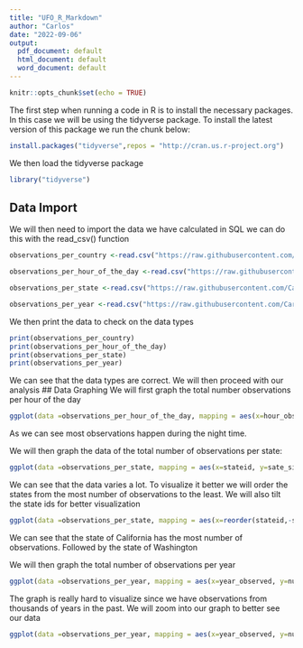 ---
title: "UFO_R_Markdown"
author: "Carlos"
date: "2022-09-06"
output:
  pdf_document: default
  html_document: default
  word_document: default
---

```{r setup, include=FALSE}
knitr::opts_chunk$set(echo = TRUE)
```

The first step when running a code in R is to install the necessary packages. In this case we will be using the tidyverse package. To install the latest version of this package we run the chunk below:

```{r tidyverse_install}
install.packages("tidyverse",repos = "http://cran.us.r-project.org")
```

We then load the tidyverse package

```{r tidyverse_load}
library("tidyverse")
```

## Data Import

We will then need to import the data we have calculated in SQL we can do this with the read_csv() function

```{r data_import}
observations_per_country <-read.csv("https://raw.githubusercontent.com/Carly1269/PortfolioProjects/main/UFO_Sightings_Project/UFO_Sightings_SQL_Export/Observations_Per_Country.csv", header=TRUE, stringsAsFactors=FALSE)

observations_per_hour_of_the_day <-read.csv("https://raw.githubusercontent.com/Carly1269/PortfolioProjects/main/UFO_Sightings_Project/UFO_Sightings_SQL_Export/Observations_Per_Hour_of_the_Day.csv", header=TRUE, stringsAsFactors=FALSE)

observations_per_state <-read.csv("https://raw.githubusercontent.com/Carly1269/PortfolioProjects/main/UFO_Sightings_Project/UFO_Sightings_SQL_Export/Observations_Per_State.csv", header=TRUE, stringsAsFactors=FALSE)

observations_per_year <-read.csv("https://raw.githubusercontent.com/Carly1269/PortfolioProjects/main/UFO_Sightings_Project/UFO_Sightings_SQL_Export/Observations_Per_Year.csv", header=TRUE, stringsAsFactors=FALSE)


```
We then print the data to check on the data types

```{r data print}
print(observations_per_country)
print(observations_per_hour_of_the_day)
print(observations_per_state)
print(observations_per_year)
```
We can see that the data types are correct. We will then proceed with our analysis
## Data Graphing
We will first graph the total number observations per hour of the day
```{r graph1}
ggplot(data =observations_per_hour_of_the_day, mapping = aes(x=hour_observed, y=number_of_observations))+ geom_bar(stat = "identity")+labs(title = "Number of Observations per Hour",x="Hour of the day",y="Total Observations")
```

As we can see most observations happen during the night time.

We will then graph the data of the total number of observations per state:

```{r graph2}
ggplot(data =observations_per_state, mapping = aes(x=stateid, y=sate_sighting_count))+ geom_bar(stat = "identity")+labs(title = "Number of Observations per State",x="State",y="Total Observations")
```

We can see that the data varies a lot. To visualize it better we will order the states from the most number of observations to the least. We will also tilt the state ids for better visualization


```{r graph3}
ggplot(data =observations_per_state, mapping = aes(x=reorder(stateid,-sate_sighting_count), y=sate_sighting_count))+ geom_bar(stat = "identity")+theme(axis.text.x = element_text(size = 10, angle = 90))+labs(title = "Number of Observations per State",x="State",y="Total Observations")
```

We can see that the state of California has the most number of observations. Followed by the state of Washington


We will then graph the total number of observations per year
```{r graph4}
ggplot(data =observations_per_year, mapping = aes(x=year_observed, y=number_of_observations))+ geom_bar(stat = "identity")+labs(title = "Number of Observations per Year",x="Year",y="Total Observations")
```

The graph is really hard to visualize since we have observations from thousands of years in the past. We will zoom into our graph to better see our data

```{r graph5}
ggplot(data =observations_per_year, mapping = aes(x=year_observed, y=number_of_observations))+ geom_bar(stat = "identity")+coord_cartesian(xlim = c(1930,2021))+labs(title = "Number of Observations per Year",x="Year",y="Total Observations")
```

